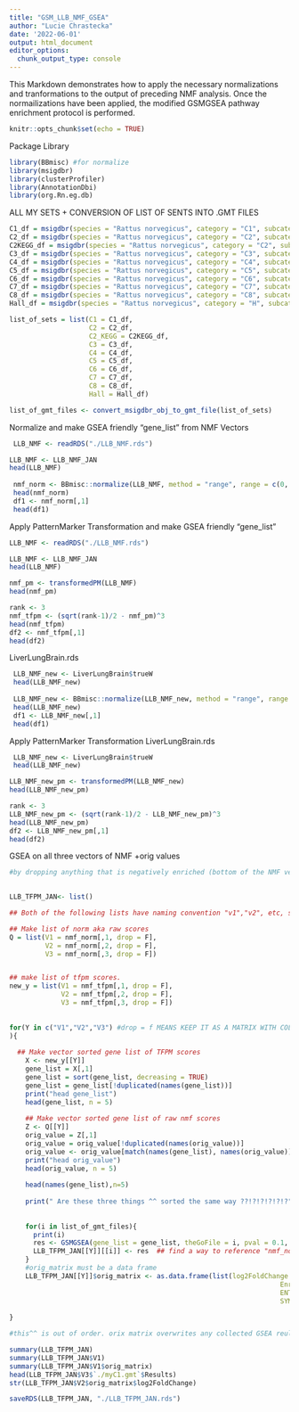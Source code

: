 ```yaml
---
title: "GSM_LLB_NMF_GSEA"
author: "Lucie Chrastecka"
date: '2022-06-01'
output: html_document
editor_options: 
  chunk_output_type: console
---
```

This Markdown demonstrates how to apply the necessary normalizations and tranformations to the output of preceding NMF analysis. Once the normailizations have been applied, the modified GSMGSEA pathway enrichment protocol is performed.  

```r
knitr::opts_chunk$set(echo = TRUE)
```

Package Library
```r
library(BBmisc) #for normalize
library(msigdbr)
library(clusterProfiler)
library(AnnotationDbi)
library(org.Rn.eg.db)

```

ALL MY SETS + CONVERSION OF LIST OF SENTS INTO .GMT FILES
```r
C1_df = msigdbr(species = "Rattus norvegicus", category = "C1", subcategory = "")
C2_df = msigdbr(species = "Rattus norvegicus", category = "C2", subcategory = "CGP")
C2KEGG_df = msigdbr(species = "Rattus norvegicus", category = "C2", subcategory = "CP:KEGG")
C3_df = msigdbr(species = "Rattus norvegicus", category = "C3", subcategory = "MIR:MIRDB")
C4_df = msigdbr(species = "Rattus norvegicus", category = "C4", subcategory = "CGN")
C5_df = msigdbr(species = "Rattus norvegicus", category = "C5", subcategory = "BP")
C6_df = msigdbr(species = "Rattus norvegicus", category = "C6", subcategory = "")
C7_df = msigdbr(species = "Rattus norvegicus", category = "C7", subcategory = "IMMUNESIGDB")
C8_df = msigdbr(species = "Rattus norvegicus", category = "C8", subcategory = "") #update on all
Hall_df = msigdbr(species = "Rattus norvegicus", category = "H", subcategory = "")

list_of_sets = list(C1 = C1_df,
                    C2 = C2_df,
                    C2_KEGG = C2KEGG_df,
                    C3 = C3_df,
                    C4 = C4_df,
                    C5 = C5_df,
                    C6 = C6_df,
                    C7 = C7_df,
                    C8 = C8_df,
                    Hall = Hall_df)

list_of_gmt_files <- convert_msigdbr_obj_to_gmt_file(list_of_sets)
```

Normalize and make GSEA friendly "gene_list" from NMF Vectors
```r
 LLB_NMF <- readRDS("./LLB_NMF.rds")

LLB_NMF <- LLB_NMF_JAN
head(LLB_NMF)
 
 nmf_norm <- BBmisc::normalize(LLB_NMF, method = "range", range = c(0, 1), margin = 1L, on.constant = "quiet")
 head(nmf_norm)
 df1 <- nmf_norm[,1]
 head(df1)

```

Apply PatternMarker Transformation and make GSEA friendly "gene_list"
```r
LLB_NMF <- readRDS("./LLB_NMF.rds")

LLB_NMF <- LLB_NMF_JAN
head(LLB_NMF)

nmf_pm <- transformedPM(LLB_NMF)
head(nmf_pm)

rank <- 3
nmf_tfpm <- (sqrt(rank-1)/2 - nmf_pm)^3
head(nmf_tfpm)
df2 <- nmf_tfpm[,1]
head(df2)
```

LiverLungBrain.rds
```r
 LLB_NMF_new <- LiverLungBrain$trueW
 head(LLB_NMF_new)
 
 LLB_NMF_new <- BBmisc::normalize(LLB_NMF_new, method = "range", range = c(0, 1), margin = 1L, on.constant = "quiet")
 head(LLB_NMF_new)
 df1 <- LLB_NMF_new[,1]
 head(df1)

```

Apply PatternMarker Transformation LiverLungBrain.rds
```r
 LLB_NMF_new <- LiverLungBrain$trueW
 head(LLB_NMF_new)

LLB_NMF_new_pm <- transformedPM(LLB_NMF_new)
head(LLB_NMF_new_pm)

rank <- 3
LLB_NMF_new_pm <- (sqrt(rank-1)/2 - LLB_NMF_new_pm)^3
head(LLB_NMF_new_pm)
df2 <- LLB_NMF_new_pm[,1]
head(df2)
```



GSEA on all three vectors of NMF +orig values 
```r

#by dropping anything that is negatively enriched (bottom of the NMF vector) we do not consider as a hit. Therefore, we allow GESA  to focus only on the genes on the top of the NMF pile. 
 

LLB_TFPM_JAN<- list()

## Both of the following lists have naming convention "v1","v2", etc, so you can index them in a single for loop by assigning the loop variable as the character string.

## Make list of norm aka raw scores
Q = list(V1 = nmf_norm[,1, drop = F],
         V2 = nmf_norm[,2, drop = F],
         V3 = nmf_norm[,3, drop = F])


## make list of tfpm scores.
new_y = list(V1 = nmf_tfpm[,1, drop = F],
             V2 = nmf_tfpm[,2, drop = F],
             V3 = nmf_tfpm[,3, drop = F])
    
    
for(Y in c("V1","V2","V3") #drop = f MEANS KEEP IT AS A MATRIX WITH COLLUMNS AND
){
  
  ## Make vector sorted gene list of TFPM scores
    X <- new_y[[Y]]
    gene_list = X[,1]
    gene_list = sort(gene_list, decreasing = TRUE)
    gene_list = gene_list[!duplicated(names(gene_list))]
    print("head gene_list")
    head(gene_list, n = 5)
    
    ## Make vector sorted gene list of raw nmf scores
    Z <- Q[[Y]]
    orig_value = Z[,1]
    orig_value = orig_value[!duplicated(names(orig_value))]
    orig_value <- orig_value[match(names(gene_list), names(orig_value))] #SORTED BASED ON GENE_LIST TO MAINTAIN ORDER
    print("head orig_value")
    head(orig_value, n = 5)
    
    head(names(gene_list),n=5)
    
    print(" Are these three things ^^ sorted the same way ??!?!?!?!?!?")
    
    
    for(i in list_of_gmt_files){
      print(i)
      res <- GSMGSEA(gene_list = gene_list, theGoFile = i, pval = 0.1, onlypos = TRUE) #drop to 0.1, onlypos is true because NMF
      LLB_TFPM_JAN[[Y]][[i]] <- res  ## find a way to reference "nmf_norm" and "nmf_norm_org"
    }
    #orig_matrix must be a data frame
    LLB_TFPM_JAN[[Y]]$orig_matrix <- as.data.frame(list(log2FoldChange = orig_value,
                                                                    EnrichmentScore = gene_list,
                                                                    ENTREZID = names(gene_list),
                                                                    SYMBOL = RatENT2RatSYM(names(gene_list)))) #rat conversion function returns some NA's 
    
}

#this^^ is out of order. orix matrix overwrites any collected GSEA reults and then a random data frame gets constructed from irrelevant garbage

summary(LLB_TFPM_JAN)
summary(LLB_TFPM_JAN$V1)
summary(LLB_TFPM_JAN$V1$orig_matrix)
head(LLB_TFPM_JAN$V3$`./myC1.gmt`$Results)
str(LLB_TFPM_JAN$V2$orig_matrix$log2FoldChange)

saveRDS(LLB_TFPM_JAN, "./LLB_TFPM_JAN.rds")

```